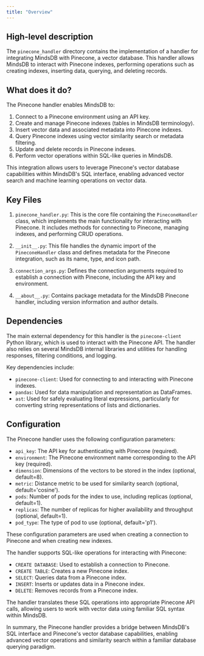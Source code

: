 ```yaml
---
title: "Overview"
---
```


## High-level description
The `pinecone_handler` directory contains the implementation of a handler for integrating MindsDB with Pinecone, a vector database. This handler allows MindsDB to interact with Pinecone indexes, performing operations such as creating indexes, inserting data, querying, and deleting records.

## What does it do?
The Pinecone handler enables MindsDB to:
1. Connect to a Pinecone environment using an API key.
2. Create and manage Pinecone indexes (tables in MindsDB terminology).
3. Insert vector data and associated metadata into Pinecone indexes.
4. Query Pinecone indexes using vector similarity search or metadata filtering.
5. Update and delete records in Pinecone indexes.
6. Perform vector operations within SQL-like queries in MindsDB.

This integration allows users to leverage Pinecone's vector database capabilities within MindsDB's SQL interface, enabling advanced vector search and machine learning operations on vector data.

## Key Files
1. `pinecone_handler.py`: This is the core file containing the `PineconeHandler` class, which implements the main functionality for interacting with Pinecone. It includes methods for connecting to Pinecone, managing indexes, and performing CRUD operations.

2. `__init__.py`: This file handles the dynamic import of the `PineconeHandler` class and defines metadata for the Pinecone integration, such as its name, type, and icon path.

3. `connection_args.py`: Defines the connection arguments required to establish a connection with Pinecone, including the API key and environment.

4. `__about__.py`: Contains package metadata for the MindsDB Pinecone handler, including version information and author details.

## Dependencies
The main external dependency for this handler is the `pinecone-client` Python library, which is used to interact with the Pinecone API. The handler also relies on several MindsDB internal libraries and utilities for handling responses, filtering conditions, and logging.

Key dependencies include:
- `pinecone-client`: Used for connecting to and interacting with Pinecone indexes.
- `pandas`: Used for data manipulation and representation as DataFrames.
- `ast`: Used for safely evaluating literal expressions, particularly for converting string representations of lists and dictionaries.

## Configuration
The Pinecone handler uses the following configuration parameters:
- `api_key`: The API key for authenticating with Pinecone (required).
- `environment`: The Pinecone environment name corresponding to the API key (required).
- `dimension`: Dimensions of the vectors to be stored in the index (optional, default=8).
- `metric`: Distance metric to be used for similarity search (optional, default='cosine').
- `pods`: Number of pods for the index to use, including replicas (optional, default=1).
- `replicas`: The number of replicas for higher availability and throughput (optional, default=1).
- `pod_type`: The type of pod to use (optional, default='p1').

These configuration parameters are used when creating a connection to Pinecone and when creating new indexes.

The handler supports SQL-like operations for interacting with Pinecone:
- `CREATE DATABASE`: Used to establish a connection to Pinecone.
- `CREATE TABLE`: Creates a new Pinecone index.
- `SELECT`: Queries data from a Pinecone index.
- `INSERT`: Inserts or updates data in a Pinecone index.
- `DELETE`: Removes records from a Pinecone index.

The handler translates these SQL operations into appropriate Pinecone API calls, allowing users to work with vector data using familiar SQL syntax within MindsDB.

In summary, the Pinecone handler provides a bridge between MindsDB's SQL interface and Pinecone's vector database capabilities, enabling advanced vector operations and similarity search within a familiar database querying paradigm.